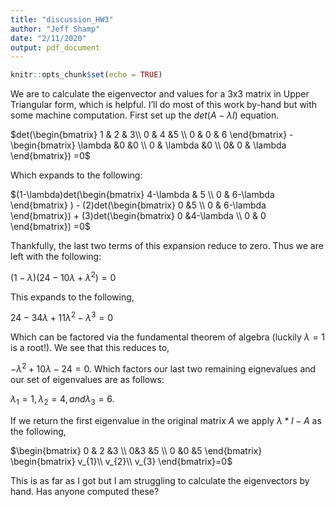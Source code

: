 ```yaml
---
title: "discussion_HW3"
author: "Jeff Shamp"
date: "2/11/2020"
output: pdf_document
---
```


```r
knitr::opts_chunk$set(echo = TRUE)
```


We are to calculate the eigenvector and values for a 3x3 matrix in Upper Triangular form, which is helpful. I'll do most of this work by-hand but with some machine computation. First set up the $det(A - \lambda I)$ equation. 

$det(\begin{bmatrix}
1 & 2 & 3\\ 
0 & 4 &5 \\ 
0 & 0 & 6
\end{bmatrix} - \begin{bmatrix}
\lambda  &0  &0 \\ 
0 & \lambda &0 \\ 
 0& 0 & \lambda 
\end{bmatrix}) =0$

Which expands to the following:

$(1-\lambda)det(\begin{bmatrix}
4-\lambda & 5 \\ 
0 & 6-\lambda  
\end{bmatrix} ) - 
(2)det(\begin{bmatrix}
0 &5 \\ 
0 & 6-\lambda
\end{bmatrix}) +
(3)det(\begin{bmatrix}
0 &4-\lambda \\ 
0 & 0
\end{bmatrix}) =0$

Thankfully, the last two terms of this expansion reduce to zero. Thus we are left with the following:

$(1 - \lambda)(24-10 \lambda + \lambda^{2}) =0$

This expands to the following,

$24-34\lambda+11\lambda^{2}-\lambda^{3}=0$

Which can be factored via the fundamental theorem of algebra (luckily $\lambda=1$ is a root!). We see that this reduces to, 

$-\lambda^{2}+10\lambda-24 =0$. Which factors our last two remaining eignevalues and our set of eigenvalues are as follows:

$\lambda_{1}=1, \lambda_{2}=4, and \lambda_{3}=6$.

If we return the first eigenvalue in the original matrix $A$ we apply $\lambda*I - A$ as the following,

$\begin{bmatrix}
0 & 2 &3 \\ 
 0&3  &5 \\ 
0 &0  &5 
\end{bmatrix} \begin{bmatrix}
v_{1}\\ 
v_{2}\\ 
v_{3}
\end{bmatrix}=0$

This is as far as I got but I am struggling to calculate the eigenvectors by hand. Has anyone computed these? 
